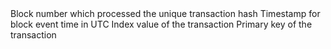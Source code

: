 <ParamField path="contract_address">

</ParamField>
<ParamField path="evt_block_number">
Block number which processed the unique transaction hash
</ParamField>
<ParamField path="evt_block_time">
Timestamp for block event time in UTC
</ParamField>
<ParamField path="evt_index">
Index value of the transaction
</ParamField>
<ParamField path="evt_tx_hash">
Primary key of the transaction
</ParamField>
<ParamField path="fee">

</ParamField>
<ParamField path="pool">

</ParamField>
<ParamField path="tickSpacing">

</ParamField>
<ParamField path="token0">

</ParamField>
<ParamField path="token1">

</ParamField>
